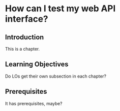 # How can I test my web API interface? {#sec-test-access}

## Introduction

This is a chapter.

## Learning Objectives

Do LOs get their own subsection in each chapter?

## Prerequisites

It has prerequisites, maybe?
